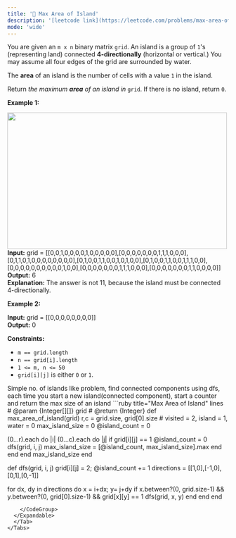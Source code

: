 ```yaml
---
title: '🧀 Max Area of Island'
description: '[leetcode link](https://leetcode.com/problems/max-area-of-island/description/)'
mode: 'wide'
---
```

<Tabs>
  <Tab title="Question" icon="circle-question" iconType="regular">
    <Card>
      <p>You are given an <code>m x n</code> binary matrix <code>grid</code>. An island is a group of <code>1</code>&#39;s (representing land) connected <strong>4-directionally</strong> (horizontal or vertical.) You may assume all four edges of the grid are surrounded by water.</p>  <p>The <strong>area</strong> of an island is the number of cells with a value <code>1</code> in the island.</p>  <p>Return <em>the maximum <strong>area</strong> of an island in </em><code>grid</code>. If there is no island, return <code>0</code>.</p>   <p><strong class="example">Example 1:</strong></p> <img alt="" src="https://assets.leetcode.com/uploads/2021/05/01/maxarea1-grid.jpg" style="width: 500px; height: 310px;" />  <strong>Input:</strong> grid = [[0,0,1,0,0,0,0,1,0,0,0,0,0],[0,0,0,0,0,0,0,1,1,1,0,0,0],[0,1,1,0,1,0,0,0,0,0,0,0,0],[0,1,0,0,1,1,0,0,1,0,1,0,0],[0,1,0,0,1,1,0,0,1,1,1,0,0],[0,0,0,0,0,0,0,0,0,0,1,0,0],[0,0,0,0,0,0,0,1,1,1,0,0,0],[0,0,0,0,0,0,0,1,1,0,0,0,0]] <br/> <strong>Output:</strong> 6 <br/> <strong>Explanation:</strong> The answer is not 11, because the island must be connected 4-directionally.   <p><strong class="example">Example 2:</strong></p>   <strong>Input:</strong> grid = [[0,0,0,0,0,0,0,0]] <br/> <strong>Output:</strong> 0    <p><strong>Constraints:</strong></p>  <ul>  <li><code>m == grid.length</code></li>  <li><code>n == grid[i].length</code></li>  <li><code>1 &lt;= m, n &lt;= 50</code></li>  <li><code>grid[i][j]</code> is either <code>0</code> or <code>1</code>.</li> </ul> 
    </Card>
  </Tab>
  <Tab title="Solution" icon="lightbulb" iconType="regular" >
    <Card>
      Simple no. of islands like problem, find connected components using dfs, each time you start a new island(connected component), start a counter and return the max size of an island
    </Card>
  <Expandable title="code">
    <CodeGroup dropdown>
```ruby title="Max Area of Island" lines
# @param {Integer[][]} grid
# @return {Integer}
def max_area_of_island(grid)
  r,c = grid.size, grid[0].size
  # visited = 2, island = 1, water = 0
  max_island_size = 0
  @island_count = 0

  (0...r).each do |i|
    (0...c).each do |j|
      if grid[i][j] == 1
        @island_count = 0
        dfs(grid, i, j)
        max_island_size = [@island_count, max_island_size].max
      end
    end
  end
  max_island_size
end

def dfs(grid, i, j)
  grid[i][j] = 2; @island_count += 1
  directions = [[1,0],[-1,0],[0,1],[0,-1]]

  for dx, dy in directions do
    x = i+dx; y= j+dy
    if x.between?(0, grid.size-1) && y.between?(0, grid[0].size-1) && grid[x][y] == 1
      dfs(grid, x, y)
    end
  end
end
```
    </CodeGroup>
  </Expandable>
  </Tab>
</Tabs>